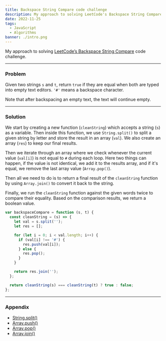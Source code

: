 ```yaml
---
title: Backspace String Compare code challenge
description: My approach to solving LeetCode's Backspace String Compare code challenge
date: 2022-11-25
tags:
  - JavaScript
  - Algorithms
banner: ./intro.png
---
```


My approach to solving [LeetCode’s Backspace String Compare](https://leetcode.com/problems/backspace-string-compare/description/) code challenge.

---

### Problem

Given two strings `s` and `t`, return `true` if they are equal when both are typed into empty text editors. `'#'` means a backspace character.

Note that after backspacing an empty text, the text will continue empty.

---

### Solution

We start by creating a new function (`cleanString`) which accepts a string (`s`) as a variable. Then inside this function, we use `String.split()` to split a given string by letter and store the result in an array (`val`). We also create an array (`res`) to keep our final results.

Then we iterate through an array where we check whenever the current value (`val[i]`) is not equal to `#` during each loop. Here two things can happen, if the value is not identical, we add it to the results array, and if it's equal, we remove the last array value (`Array.pop()`).

Then all we need to do is to return a final result of the `cleanString` function by using `Array.join()` to convert it back to the string.

Finally, we run the `cleanString` function against the given words twice to compare their equality. Based on the comparison results, we return a boolean value.

```js
var backspaceCompare = function (s, t) {
  const cleanString = (s) => {
    let val = s.split('');
    let res = [];

    for (let i = 0; i < val.length; i++) {
      if (val[i] !== '#') {
        res.push(val[i]);
      } else {
        res.pop();
      }
    }

    return res.join('');
  };

  return cleanString(s) === cleanString(t) ? true : false;
};
```

---

### Appendix

- [String.split()](https://developer.mozilla.org/en-US/docs/Web/JavaScript/Reference/Global_Objects/String/split)
- [Array.push()](https://developer.mozilla.org/en-US/docs/Web/JavaScript/Reference/Global_Objects/Array/push)
- [Array.pop()](https://developer.mozilla.org/en-US/docs/Web/JavaScript/Reference/Global_Objects/Array/pop)
- [Array.join()](https://developer.mozilla.org/en-US/docs/Web/JavaScript/Reference/Global_Objects/Array/join)
